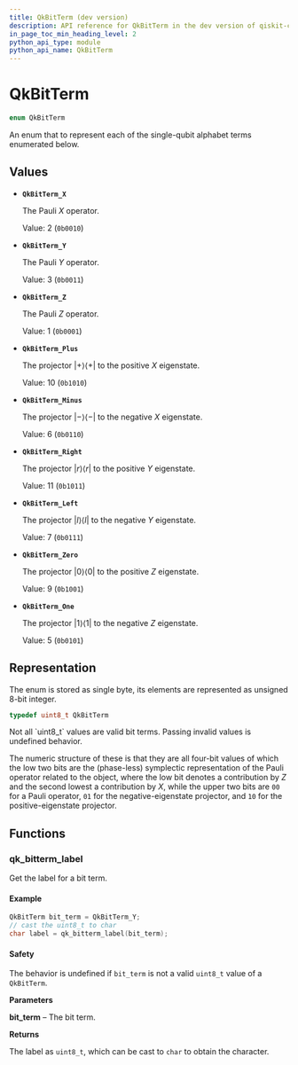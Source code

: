 ```yaml
---
title: QkBitTerm (dev version)
description: API reference for QkBitTerm in the dev version of qiskit-c
in_page_toc_min_heading_level: 2
python_api_type: module
python_api_name: QkBitTerm
---
```


# QkBitTerm

```c
enum QkBitTerm
```

An enum that to represent each of the single-qubit alphabet terms enumerated below.

## Values

*   **`QkBitTerm_X`**

    The Pauli $X$ operator.

    Value: 2 (`0b0010`)

*   **`QkBitTerm_Y`**

    The Pauli $Y$ operator.

    Value: 3 (`0b0011`)

*   **`QkBitTerm_Z`**

    The Pauli $Z$ operator.

    Value: 1 (`0b0001`)

*   **`QkBitTerm_Plus`**

    The projector $\lvert +\rangle\langle +\rvert$ to the positive $X$ eigenstate.

    Value: 10 (`0b1010`)

*   **`QkBitTerm_Minus`**

    The projector $\lvert -\rangle\langle -\rvert$ to the negative $X$ eigenstate.

    Value: 6 (`0b0110`)

*   **`QkBitTerm_Right`**

    The projector $\lvert r\rangle\langle r\rvert$ to the positive $Y$ eigenstate.

    Value: 11 (`0b1011`)

*   **`QkBitTerm_Left`**

    The projector $\lvert l\rangle\langle l\rvert$ to the negative $Y$ eigenstate.

    Value: 7 (`0b0111`)

*   **`QkBitTerm_Zero`**

    The projector $\lvert 0\rangle\langle 0\rvert$ to the positive $Z$ eigenstate.

    Value: 9 (`0b1001`)

*   **`QkBitTerm_One`**

    The projector $\lvert 1\rangle\langle 1\rvert$ to the negative $Z$ eigenstate.

    Value: 5 (`0b0101`)

## Representation

The enum is stored as single byte, its elements are represented as unsigned 8-bit integer.

```c
typedef uint8_t QkBitTerm
```

<Admonition title="Warning" type="caution">
  Not all `uint8_t` values are valid bit terms. Passing invalid values is undefined behavior.
</Admonition>

The numeric structure of these is that they are all four-bit values of which the low two bits are the (phase-less) symplectic representation of the Pauli operator related to the object, where the low bit denotes a contribution by $Z$ and the second lowest a contribution by $X$, while the upper two bits are `00` for a Pauli operator, `01` for the negative-eigenstate projector, and `10` for the positive-eigenstate projector.

## Functions

### qk\_bitterm\_label

<Function id="qk_bitterm_label" signature="uint8_t qk_bitterm_label(QkBitTerm bit_term)">
  Get the label for a bit term.

  <span id="group__QkBitTerm_1autotoc_md88" />

  #### Example

  ```c
  QkBitTerm bit_term = QkBitTerm_Y;
  // cast the uint8_t to char
  char label = qk_bitterm_label(bit_term);
  ```

  <span id="group__QkBitTerm_1autotoc_md89" />

  #### Safety

  <span id="group__QkBitTerm_1autotoc_md89" />

  The behavior is undefined if `bit_term` is not a valid `uint8_t` value of a `QkBitTerm`.

  **Parameters**

  **bit\_term** – The bit term.

  **Returns**

  The label as `uint8_t`, which can be cast to `char` to obtain the character.
</Function>

